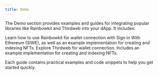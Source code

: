 ```yaml
---
title: Demo
---
```



The Demo section provides examples and guides for integrating popular libraries like Rainbowkit and Thirdweb into your dApp. It includes:

<Cards>
  <Card title="Rainbowkit" href="/andromeda/dapp/start/demo/rainbowkit">
    Learn how to use Rainbowkit for wallet connection with Sign in With Ethereum
    (SIWE), as well as an example implementation for creating and indexing NFTs.
  </Card>
  <Card title="Thirdweb" href="/andromeda/dapp/start/demo/thirdweb">
    Explore Thirdweb for wallet connection. Includes an example implementation
    for creating and indexing NFTs.
  </Card>
</Cards>

Each guide contains practical examples and code snippets to help you get started quickly.
